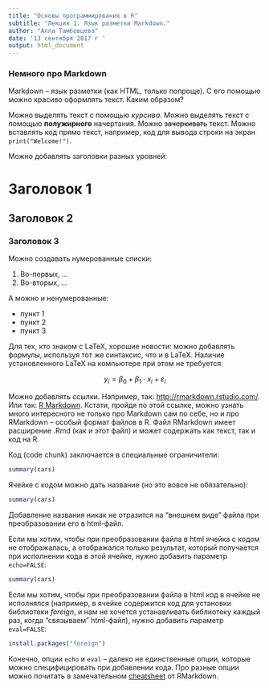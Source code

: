```yaml
---
title: "Основы программирования в R"
subtitle: "Лекция 1. Язык разметки Markdown."
author: "Алла Тамбовцева"
date: '13 сентября 2017 г '
output: html_document
---
```


### Немного про Markdown

Markdown -- язык разметки (как HTML, только попроще). С его помощью можно красиво оформлять текст. Каким образом?

Можно выделять текст с помощью *курсива*. Можно выделять текст с помощью **полужирного** начертания. Можно <s>зачеркивать</s> текст. Можно вставлять код прямо текст, например, код для вывода строки на экран `print("Welcome!")`.

Можно добавлять заголовки разных уровней:

# Заголовок 1
## Заголовок 2
### Заголовок 3

Можно создавать нумерованные списки:

1. Во-первых, ...
2. Во-вторых, ...

А можно и ненумерованные:

* пункт 1
* пункт 2
* пункт 3

Для тех, кто знаком с LaTeX, хорошие новости: можно добавлять формулы, используя тот же синтаксис, что и в LaTeX. Наличие установленного LaTeX на компьютере при этом не требуется:

$$y_i = \beta_0 + \beta_1 \cdot x_i + \varepsilon_i$$

Можно добавлять ссылки. Например, так: <http://rmarkdown.rstudio.com/>. Или так: [R Markdown](http://rmarkdown.rstudio.com/). Кстати, пройдя по этой ссылке, можно узнать много интересного не только про Markdown сам по себе, но и про RMarkdown -- особый формат файлов в R. Файл RMarkdown имеет расширение .Rmd (как и этот файл) и может содержать как текст, так и код на R.

Код (code chunk) заключается в специальные ограничители: 

```r
summary(cars)
```
Ячейке с кодом можно дать название (но это вовсе не обязательно):

```r
summary(cars)
```

Добавление названия никак не отразится на "внешнем виде" файла при преобразовании его в html-файл.

Если мы хотим, чтобы при преобразовании файла в html ячейка с кодом не отображалась, а отображался только результат, который получается при исполнении кода в этой ячейке, нужно добавить параметр `echo=FALSE`:

```r
summary(cars)
```

Если мы хотим, чтобы при преобразовании файла в html код в ячейке не исполнялся (например, в ячейке содержится код для установки библиотеки *foreign*, и нам не хочется устанавливать библиотеку каждый раз, когда "связываем" html-файл), нужно добавить параметр `eval=FALSE`:

```r
install.packages("foreign")
```

Конечно, опции `echo` и `eval` -- далеко не единственные опции, которые можно специфицировать при добавлении кода. Про разные опции можно почитать в замечательном [cheatsheet](http://rmarkdown.rstudio.com/lesson-15.html) от RMarkdown.
